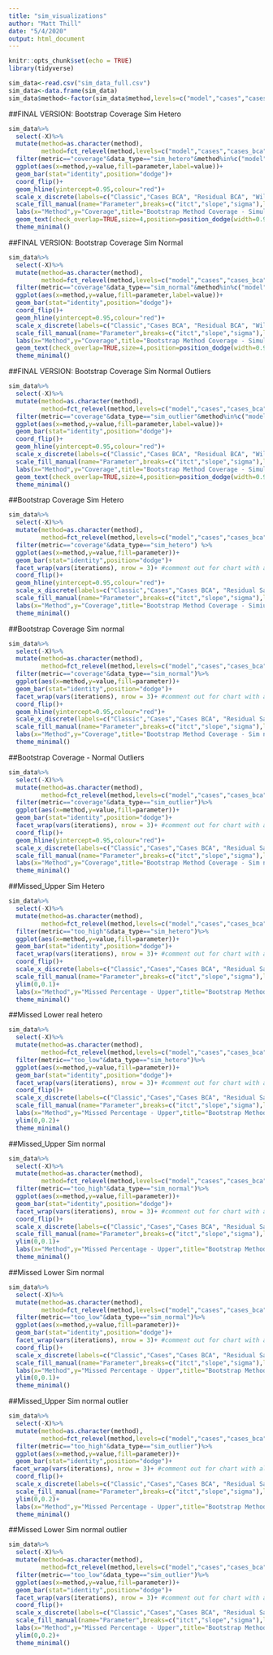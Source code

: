 ```yaml
---
title: "sim_visualizations"
author: "Matt Thill"
date: "5/4/2020"
output: html_document
---
```


```r
knitr::opts_chunk$set(echo = TRUE)
library(tidyverse)
```

```r
sim_data<-read.csv("sim_data_full.csv")
sim_data<-data.frame(sim_data)
sim_data$method<-factor(sim_data$method,levels=c("model","cases","cases_bca","boot_resid","boot_resid_bca","wild","wild_bca"))
```

##FINAL VERSION: Bootstrap Coverage Sim Hetero
```r
sim_data%>%
  select(-X)%>%
  mutate(method=as.character(method),
         method=fct_relevel(method,levels=c("model","cases","cases_bca","boot_resid","boot_resid_bca","wild","wild_bca")))%>%
  filter(metric=="coverage"&data_type=="sim_hetero"&method%in%c("model","cases_bca","boot_resid_bca","wild_bca")&parameter!="sigma"&iterations==240)%>%
  ggplot(aes(x=method,y=value,fill=parameter,label=value))+
  geom_bar(stat="identity",position="dodge")+
  coord_flip()+
  geom_hline(yintercept=0.95,colour="red")+
  scale_x_discrete(labels=c("Classic","Cases BCA", "Residual BCA", "Wild BCA"))+
  scale_fill_manual(name="Parameter",breaks=c("itct","slope","sigma"),labels=c("Intercept","Slope","Sigma"),values=c("#66c2a5","#fc8d62","#8da0cb"))+
  labs(x="Method",y="Coverage",title="Bootstrap Method Coverage - Simulated Heteroskedastic Data")+
  geom_text(check_overlap=TRUE,size=4,position=position_dodge(width=0.9),hjust=1.1,color="black")+
  theme_minimal()
```
##FINAL VERSION: Bootstrap Coverage Sim Normal
```r
sim_data%>%
  select(-X)%>%
  mutate(method=as.character(method),
         method=fct_relevel(method,levels=c("model","cases","cases_bca","boot_resid","boot_resid_bca","wild","wild_bca")))%>%
  filter(metric=="coverage"&data_type=="sim_normal"&method%in%c("model","cases_bca","boot_resid_bca","wild_bca")&parameter!="sigma"&iterations==240)%>%
  ggplot(aes(x=method,y=value,fill=parameter,label=value))+
  geom_bar(stat="identity",position="dodge")+
  coord_flip()+
  geom_hline(yintercept=0.95,colour="red")+
  scale_x_discrete(labels=c("Classic","Cases BCA", "Residual BCA", "Wild BCA"))+
  scale_fill_manual(name="Parameter",breaks=c("itct","slope","sigma"),labels=c("Intercept","Slope","Sigma"),values=c("#66c2a5","#fc8d62","#8da0cb"))+
  labs(x="Method",y="Coverage",title="Bootstrap Method Coverage - Simulated Normal Data")+
  geom_text(check_overlap=TRUE,size=4,position=position_dodge(width=0.9),hjust=1.1,color="black")+
  theme_minimal()
```

##FINAL VERSION: Bootstrap Coverage Sim Normal Outliers
```r
sim_data%>%
  select(-X)%>%
  mutate(method=as.character(method),
         method=fct_relevel(method,levels=c("model","cases","cases_bca","boot_resid","boot_resid_bca","wild","wild_bca")))%>%
  filter(metric=="coverage"&data_type=="sim_outlier"&method%in%c("model","cases_bca","boot_resid_bca","wild_bca")&parameter!="sigma"&iterations==240)%>%
  ggplot(aes(x=method,y=value,fill=parameter,label=value))+
  geom_bar(stat="identity",position="dodge")+
  coord_flip()+
  geom_hline(yintercept=0.95,colour="red")+
  scale_x_discrete(labels=c("Classic","Cases BCA", "Residual BCA", "Wild BCA"))+
  scale_fill_manual(name="Parameter",breaks=c("itct","slope","sigma"),labels=c("Intercept","Slope","Sigma"),values=c("#66c2a5","#fc8d62","#8da0cb"))+
  labs(x="Method",y="Coverage",title="Bootstrap Method Coverage - Simulated Normal w/ Outliers")+
  geom_text(check_overlap=TRUE,size=4,position=position_dodge(width=0.9),hjust=1.1,color="black")+
  theme_minimal()
```

##Bootstrap Coverage Sim Hetero
```r
sim_data%>%
  select(-X)%>%
  mutate(method=as.character(method),
         method=fct_relevel(method,levels=c("model","cases","cases_bca","boot_resid","boot_resid_bca","wild","wild_bca")))%>%
  filter(metric=="coverage"&data_type=="sim_hetero") %>%
  ggplot(aes(x=method,y=value,fill=parameter))+
  geom_bar(stat="identity",position="dodge")+
  facet_wrap(vars(iterations), nrow = 3)+ #comment out for chart with all iterations
  coord_flip()+
  geom_hline(yintercept=0.95,colour="red")+
  scale_x_discrete(labels=c("Classic","Cases","Cases BCA", "Residual Sampling", "Residual BCA", "Wild", "Wild BCA"))+
  scale_fill_manual(name="Parameter",breaks=c("itct","slope","sigma"),labels=c("Intercept","Slope","Sigma"),values=c("#66c2a5","#fc8d62","#8da0cb"))+
  labs(x="Method",y="Coverage",title="Bootstrap Method Coverage - Simiulated Heteroskedastic Data ")+
  theme_minimal()
```

##Bootstrap Coverage Sim normal
```r
sim_data%>%
  select(-X)%>%
  mutate(method=as.character(method),
         method=fct_relevel(method,levels=c("model","cases","cases_bca","boot_resid","boot_resid_bca","wild","wild_bca")))%>%
  filter(metric=="coverage"&data_type=="sim_normal")%>%
  ggplot(aes(x=method,y=value,fill=parameter))+
  geom_bar(stat="identity",position="dodge")+
  facet_wrap(vars(iterations), nrow = 3)+ #comment out for chart with all iterations
  coord_flip()+
  geom_hline(yintercept=0.95,colour="red")+
  scale_x_discrete(labels=c("Classic","Cases","Cases BCA", "Residual Sampling", "Residual BCA", "Wild", "Wild BCA"))+
  scale_fill_manual(name="Parameter",breaks=c("itct","slope","sigma"),labels=c("Intercept","Slope","Sigma"),values=c("#66c2a5","#fc8d62","#8da0cb"))+
  labs(x="Method",y="Coverage",title="Bootstrap Method Coverage - Sim normal data ")+
  theme_minimal()
```

##Bootstrap Coverage - Normal Outliers
```r
sim_data%>%
  select(-X)%>%
  mutate(method=as.character(method),
         method=fct_relevel(method,levels=c("model","cases","cases_bca","boot_resid","boot_resid_bca","wild","wild_bca")))%>%
  filter(metric=="coverage"&data_type=="sim_outlier")%>%
  ggplot(aes(x=method,y=value,fill=parameter))+
  geom_bar(stat="identity",position="dodge")+
  facet_wrap(vars(iterations), nrow = 3)+ #comment out for chart with all iterations
  coord_flip()+
  geom_hline(yintercept=0.95,colour="red")+
  scale_x_discrete(labels=c("Classic","Cases","Cases BCA", "Residual Sampling", "Residual BCA", "Wild", "Wild BCA"))+
  scale_fill_manual(name="Parameter",breaks=c("itct","slope","sigma"),labels=c("Intercept","Slope","Sigma"),values=c("#66c2a5","#fc8d62","#8da0cb"))+
  labs(x="Method",y="Coverage",title="Bootstrap Method Coverage - Sim normal data with outliers")+
  theme_minimal()
```

##Missed_Upper Sim Hetero
```r
sim_data%>%
  select(-X)%>%
  mutate(method=as.character(method),
         method=fct_relevel(method,levels=c("model","cases","cases_bca","boot_resid","boot_resid_bca","wild","wild_bca")))%>%
  filter(metric=="too_high"&data_type=="sim_hetero")%>%
  ggplot(aes(x=method,y=value,fill=parameter))+
  geom_bar(stat="identity",position="dodge")+
  facet_wrap(vars(iterations), nrow = 3)+ #comment out for chart with all iterations
  coord_flip()+
  scale_x_discrete(labels=c("Classic","Cases","Cases BCA", "Residual Sampling", "Residual BCA", "Wild", "Wild BCA"))+
  scale_fill_manual(name="Parameter",breaks=c("itct","slope","sigma"),labels=c("Intercept","Slope","Sigma"),values=c("#66c2a5","#fc8d62","#8da0cb"))+
  ylim(0,0.1)+
  labs(x="Method",y="Missed Percentage - Upper",title="Bootstrap Method Misses (Upper) - Sim heteroskedastic data")+
  theme_minimal()
```

##Missed Lower real hetero
```r
sim_data%>%
  select(-X)%>%
  mutate(method=as.character(method),
         method=fct_relevel(method,levels=c("model","cases","cases_bca","boot_resid","boot_resid_bca","wild","wild_bca")))%>%
  filter(metric=="too_low"&data_type=="sim_hetero")%>%
  ggplot(aes(x=method,y=value,fill=parameter))+
  geom_bar(stat="identity",position="dodge")+
  facet_wrap(vars(iterations), nrow = 3)+ #comment out for chart with all iterations
  coord_flip()+
  scale_x_discrete(labels=c("Classic","Cases","Cases BCA", "Residual Sampling", "Residual BCA", "Wild", "Wild BCA"))+
  scale_fill_manual(name="Parameter",breaks=c("itct","slope","sigma"),labels=c("Intercept","Slope","Sigma"),values=c("#66c2a5","#fc8d62","#8da0cb"))+
  labs(x="Method",y="Missed Percentage - Upper",title="Bootstrap Method Misses (Lower) - Sim heteroskedastic data")+
  ylim(0,0.2)+
  theme_minimal()
```

##Missed_Upper Sim normal
```r
sim_data%>%
  select(-X)%>%
  mutate(method=as.character(method),
         method=fct_relevel(method,levels=c("model","cases","cases_bca","boot_resid","boot_resid_bca","wild","wild_bca")))%>%
  filter(metric=="too_high"&data_type=="sim_normal")%>%
  ggplot(aes(x=method,y=value,fill=parameter))+
  geom_bar(stat="identity",position="dodge")+
  facet_wrap(vars(iterations), nrow = 3)+ #comment out for chart with all iterations
  coord_flip()+
  scale_x_discrete(labels=c("Classic","Cases","Cases BCA", "Residual Sampling", "Residual BCA", "Wild", "Wild BCA"))+
  scale_fill_manual(name="Parameter",breaks=c("itct","slope","sigma"),labels=c("Intercept","Slope","Sigma"),values=c("#66c2a5","#fc8d62","#8da0cb"))+
  ylim(0,0.1)+
  labs(x="Method",y="Missed Percentage - Upper",title="Bootstrap Method Misses (Upper) - Sim normal data")+
  theme_minimal()
```

##Missed Lower Sim normal
```r
sim_data%>%
  select(-X)%>%
  mutate(method=as.character(method),
         method=fct_relevel(method,levels=c("model","cases","cases_bca","boot_resid","boot_resid_bca","wild","wild_bca")))%>%
  filter(metric=="too_low"&data_type=="sim_normal")%>%
  ggplot(aes(x=method,y=value,fill=parameter))+
  geom_bar(stat="identity",position="dodge")+
  facet_wrap(vars(iterations), nrow = 3)+ #comment out for chart with all iterations
  coord_flip()+
  scale_x_discrete(labels=c("Classic","Cases","Cases BCA", "Residual Sampling", "Residual BCA", "Wild", "Wild BCA"))+
  scale_fill_manual(name="Parameter",breaks=c("itct","slope","sigma"),labels=c("Intercept","Slope","Sigma"),values=c("#66c2a5","#fc8d62","#8da0cb"))+
  labs(x="Method",y="Missed Percentage - Upper",title="Bootstrap Method Misses (Lower) - Sim normal data")+
  ylim(0,0.1)+
  theme_minimal()
```

##Missed_Upper Sim normal outlier
```r
sim_data%>%
  select(-X)%>%
  mutate(method=as.character(method),
         method=fct_relevel(method,levels=c("model","cases","cases_bca","boot_resid","boot_resid_bca","wild","wild_bca")))%>%
  filter(metric=="too_high"&data_type=="sim_outlier")%>%
  ggplot(aes(x=method,y=value,fill=parameter))+
  geom_bar(stat="identity",position="dodge")+
 facet_wrap(vars(iterations), nrow = 3)+ #comment out for chart with all iterations
  coord_flip()+
  scale_x_discrete(labels=c("Classic","Cases","Cases BCA", "Residual Sampling", "Residual BCA", "Wild", "Wild BCA"))+
  scale_fill_manual(name="Parameter",breaks=c("itct","slope","sigma"),labels=c("Intercept","Slope","Sigma"),values=c("#66c2a5","#fc8d62","#8da0cb"))+
  ylim(0,0.2)+
  labs(x="Method",y="Missed Percentage - Upper",title="Bootstrap Method Misses (Upper) - Sim outlier data")+
  theme_minimal()
```

##Missed Lower Sim normal outlier
```r
sim_data%>%
  select(-X)%>%
  mutate(method=as.character(method),
         method=fct_relevel(method,levels=c("model","cases","cases_bca","boot_resid","boot_resid_bca","wild","wild_bca")))%>%
  filter(metric=="too_low"&data_type=="sim_outlier")%>%
  ggplot(aes(x=method,y=value,fill=parameter))+
  geom_bar(stat="identity",position="dodge")+
  facet_wrap(vars(iterations), nrow = 3)+ #comment out for chart with all iterations
  coord_flip()+
  scale_x_discrete(labels=c("Classic","Cases","Cases BCA", "Residual Sampling", "Residual BCA", "Wild", "Wild BCA"))+
  scale_fill_manual(name="Parameter",breaks=c("itct","slope","sigma"),labels=c("Intercept","Slope","Sigma"),values=c("#66c2a5","#fc8d62","#8da0cb"))+
  labs(x="Method",y="Missed Percentage - Upper",title="Bootstrap Method Misses (Lower) - Sim outlier data")+
  ylim(0,0.2)+
  theme_minimal()
```





